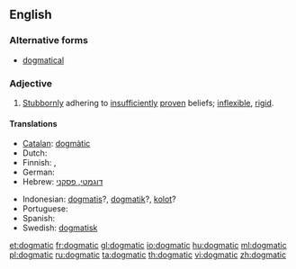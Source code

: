 ==English==

===Alternative forms===
* [[dogmatical]]

===Adjective===
{{en-adj}}

# [[stubbornly|Stubbornly]] adhering to [[insufficiently]] [[proven]] beliefs; [[inflexible]], [[rigid]].

====Translations====
{{trans-top|stubbornly adhering to insufficiently proven beliefs}}
* [[Catalan]]: [[dogmàtic]]
* Dutch: {{t+|nl|dogmatisch}}
* Finnish: {{t|fi|dogmaattinen}},  {{t|fi|joustamaton}}
* German: {{t+|de|dogmatisch}}
* Hebrew: [[דוגמטי, פסקני]]
{{trans-mid}}
* Indonesian: [[dogmatis]]?, [[dogmatik]]?, [[kolot]]?
* Portuguese: {{t+|pt|dogmático}}
* Spanish: {{t-|es|dogmático}}
* Swedish: [[dogmatisk]]
{{trans-bottom}}

[[et:dogmatic]]
[[fr:dogmatic]]
[[gl:dogmatic]]
[[io:dogmatic]]
[[hu:dogmatic]]
[[ml:dogmatic]]
[[pl:dogmatic]]
[[ru:dogmatic]]
[[ta:dogmatic]]
[[th:dogmatic]]
[[vi:dogmatic]]
[[zh:dogmatic]]
